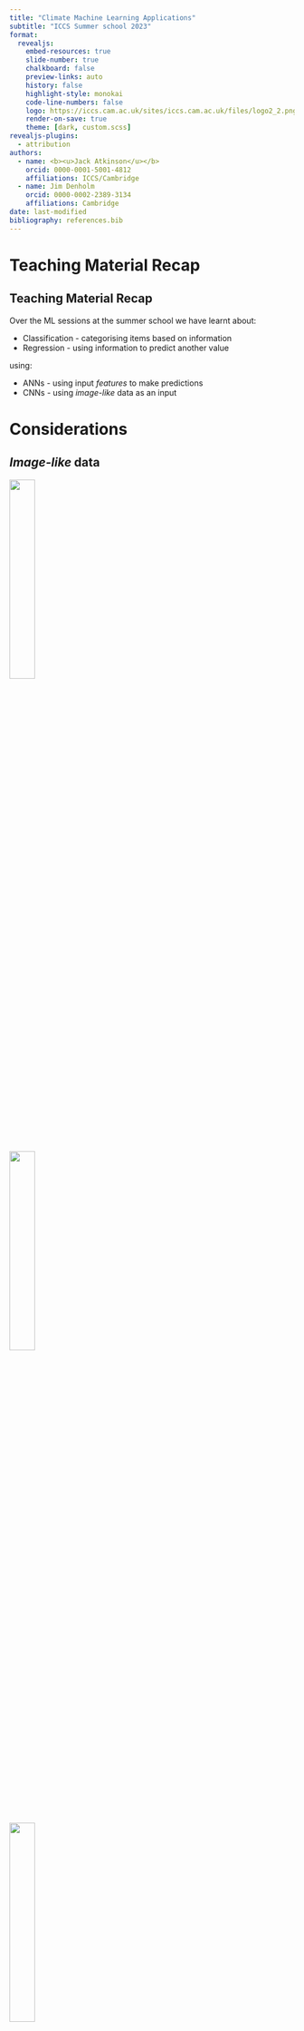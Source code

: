 ```yaml
---
title: "Climate Machine Learning Applications"
subtitle: "ICCS Summer school 2023"
format:
  revealjs:
    embed-resources: true
    slide-number: true
    chalkboard: false
    preview-links: auto
    history: false
    highlight-style: monokai
    code-line-numbers: false
    logo: https://iccs.cam.ac.uk/sites/iccs.cam.ac.uk/files/logo2_2.png
    render-on-save: true
    theme: [dark, custom.scss]
revealjs-plugins:
  - attribution
authors:
  - name: <b><u>Jack Atkinson</u></b>
    orcid: 0000-0001-5001-4812
    affiliations: ICCS/Cambridge
  - name: Jim Denholm
    orcid: 0000-0002-2389-3134
    affiliations: Cambridge
date: last-modified
bibliography: references.bib
---
```



# Teaching Material Recap

## Teaching Material Recap {.smaller}

Over the ML sessions at the summer school we have learnt about:

- Classification - categorising items based on information
- Regression - using information to predict another value

using:

- ANNs - using input _features_ to make predictions
- CNNs - using _image-like_ data as an input


# Considerations

## _Image-like_ data

![](https://colah.github.io/posts/2014-10-Visualizing-MNIST/img/mnist_pca/MNIST-p1815-1.png){.absolute width=30% top=20% left=35%}

::: {.fragment}
![](https://colah.github.io/posts/2014-10-Visualizing-MNIST/img/mnist_pca/MNIST-PCA1.png){.absolute width=30% top=20% left=35%}
:::

::: {.fragment}
![](https://colah.github.io/posts/2014-10-Visualizing-MNIST/img/mnist_pca/MNIST-PCA1-4.png){.absolute width=30% top=20% left=35%}
:::

::: {.fragment}
![](https://www.mdpi.com/atmosphere/atmosphere-08-00024/article_deploy/html/images/atmosphere-08-00024-g005.png){.absolute width=70% top=15% left=15%}
:::

::: {.attribution}
Gravity waves image from @sheridan2017mountain.  
MNIST Images from [colah](https://colah.github.io/posts/2014-10-Visualizing-MNIST/)
:::

::: aside
NB: [colah provides an excellent article](https://colah.github.io/posts/2014-10-Visualizing-MNIST/) trying to understand MNIST NNs.
:::


# Potential Applications

## Applications in geosciences: {.smaller}

See review of @kashinath2021physics

:::: {.columns}
::: {.column width="50%"}

- Emulation of existing parameterisations  
  [@espinosa2022machine]  
  <br>
- Data-driven paramterisations  
  [@yuval2020stable; @giglio2018estimating]  
  <br>
- Downscaling/Upsampling  
  [@harris2022generative]
  <br>
:::

::: {.column width="50%"}
- Time series forecasting  
  [@shao2021deep]  
  <br>
- Equation discovery  
  [@zanna2020data; @ma2021data]  
  <br>  
- Complete forecasting  
  [@rasp2020weatherbench; @pathak2022fourcastnet; @bi2022pangu]  
  <br>

:::
::::


## Climate Modelling

Climate models are large, complex, many-part systems.
<br>

![]( Climate_Models.svg )


## Paramterisations {.smaller}

- Parameterisations are typically expensive
  - Microphysics and Radiation are top offenders
- Replace parameterisations with NNs
  - emulation of existing parameterisation  
    e.g. @espinosa2022machine
  - data-driven parameterisations
    - capture missing physics?
  - train with a high-resolution model  
    access the benefits of subgrid model without the cost(?)

::: {.notes}
- data-driven may suffer from a lack of data for training?
:::


## Machine Learning {.smaller auto-animate=true}

We typically think of Deep Learning as an end-to-end process;  
a black box with an input and an output.

![]( https://3b1b-posts.us-east-1.linodeobjects.com//images/topics/neural-networks.jpg ){style="border-radius: 50%;" .absolute top=35% left=30% width=40% height=40%}

![]( https://archives.bulbagarden.net/media/upload/e/e1/025Pikachu_OS_anime_4.png ){.absolute top=37.5% left=5.5% width=25%}
[Who's that Pokémon?]{.absolute top=32.5% left=4% width=25% style="text-align:center;"}

[$$\begin{bmatrix}\vdots\\a_{23}\\a_{24}\\a_{25}\\a_{26}\\a_{27}\\\vdots\\\end{bmatrix}=\begin{bmatrix}\vdots\\0\\0\\1\\0\\0\\\vdots\\\end{bmatrix}$$]{.absolute top=30% right=8.5% width=25%}
[It's Pikachu!]{.absolute top=27.5% right=8.5% width=25% style="text-align:center;"}

::: {.attribution}
Neural Net by [3Blue1Brown]( https://www.3blue1brown.com/topics/neural-networks ) under [*fair dealing*](https://www.gov.uk/guidance/exceptions-to-copyright).  
Pikachu &#169; *The Pokemon Company*, used under [*fair dealing*]( https://www.gov.uk/guidance/exceptions-to-copyright ).
:::


## Machine Learning in Science  {.smaller auto-animate=true}

![]( Climate_Models.svg )

![]( https://3b1b-posts.us-east-1.linodeobjects.com//images/topics/neural-networks.jpg ){style="border-radius: 50%;" .absolute bottom=5% left=56% width=25% height=25%}

::: {.attribution}
Neural Net by [3Blue1Brown]( https://www.3blue1brown.com/topics/neural-networks ) under [*fair dealing*](https://www.gov.uk/guidance/exceptions-to-copyright).  
Pikachu &#169; *The Pokemon Company*, used under [*fair dealing*]( https://www.gov.uk/guidance/exceptions-to-copyright ).
:::


## Replacing physics-based components {.smaller}

2 approaches: 

* emulation, or
* data-driven.

Additional challenges:

* Physical compatibility
  * Physics-based models have conservation laws  
    Required for accuracy and stability
* Language interoperation

![]( https://iccs.cam.ac.uk/sites/iccs.cam.ac.uk/files/logo2_2.png ){.absolute top=30% right=7% style="width: 15%; aspect-ratio: 1 / 1; object-fit: cover; object-position: 0 0;"}

![]( https://raw.githubusercontent.com/DataWaveProject/DataWaveProject.github.io/master/static/images/logo/logo_square.png ){.absolute width=15% top=50% right=15%}

![]( https://raw.githubusercontent.com/m2lines/m2lines.github.io/master/static/images/newlogo.png ){.absolute width=15% top=50% right=0%}


## Downscaling {.smaller}

- Can we get information for _'free'_?
- Train to predict _'image'_ from coarsened version.
  - Topography?

![](https://www.earthdatascience.org/images/earth-analytics/climate-data/downscale-climate-data-met.jpg)

::: {.attribution}
Image by [Earth Lab](https://www.earthdatascience.org/courses/use-data-open-source-python/hierarchical-data-formats-hdf/intro-to-MACAv2-cmip5-data/)
:::


## Forecasting {.smaller}

- Time-series
  - popular use
  - Recurrent Neural Nets
- Complete weather
  - FourCastNet, Pangu-Weather, GraphCast

![](https://media.springernature.com/full/springer-static/image/art%3A10.1038%2Fs41586-023-06185-3/MediaObjects/41586_2023_6185_Fig2_HTML.png?as=webp){.absolute bottom=0% left=0% width=48%}

![](https://raw.githubusercontent.com/NVlabs/FourCastNet/master/assets/FourCastNet.gif){.absolute top=20% right=0% width=40%}

::: {.attribution}
Line plot image from @bi2023accurate  
Global image from NVIDIA FourCastNet
:::

::: {.notes}
Speaker notes go here.
:::

# Challenges

## Training data - considerations {.smaller}

How should we prepare our training data?

- Cyclic data?
  - e.g. diurnal, annual, other
  - use time as an input
  - use a \[daily\] average


## Training data - implications {.smaller}

- A NN only knows as much as its training data.
- How do you predict the 1/100 event? 1/1000 event?
- How do you train for a changing climate?
  - And tipping points?

![](https://cdn.vox-cdn.com/uploads/chorus_asset/file/6465873/spiral.gif){.absolute top=20% right=0% width=40%}

::: {.attribution}
Image by NASA
:::


## Structure/Physics-informed approach {.smaller}

There is a wide variety of ways to structure a Neural Net.

What is the most appropriate for our application.

What are potentiall pitfalls - don't go in blind with an ML hammer!

Case study of @ukkonen2022exploring for emulating radiative transfer:

- Recurrent Neural Network reflects physical propogation,
- and prevents spurious correlations.


## Physical Compatibility {.smaller}

Many ML applications in climate science are more complex than other _classical_ applications.

- our ML useage is often not end-to-end
- A stable/accurate offline model will not neccessarily be stable online [@furner2023iterative].

Your NN is perfectly happy to have 'negative rain'.

  - Even with heavy penalties
  - This is not a new problem in numerical parameterisations.
  - How is it best to enforce physical constraints in NNs.


## Redeployability {.smaller}

How easy is it to redeploy a ML model? - exactly _what_ has it learned?

- Locked to a geographical location?
- Locked to numerical model?
  - Locked to a specific grid!?
- How do we handle inputs from different models?


## Interfacing {.smaller}

Replacing physics-based components of larger models (emulation or data-driven) requires care.

- Language interoperation
- Physical compatibility

![]( https://upload.wikimedia.org/wikipedia/commons/5/55/Mathematical_Bridge_tangents.jpg ){style="border-radius: 50%;" .absolute top=40% left=30% width=40%}

::: {.attribution}
[Mathematical Bridge](https://en.wikipedia.org/wiki/Mathematical_Bridge)
by [cmglee](https://commons.wikimedia.org/wiki/User:Cmglee)
used under [CC BY-SA 3.0](https://creativecommons.org/licenses/by-sa/3.0/deed.en)
:::



[comment: short python logo]: ![](https://s3.dualstack.us-east-2.amazonaws.com/pythondotorg-assets/media/community/logos/python-logo-only.png){.absolute top=0 left=0 width="50"}

![](https://www.python.org/static/community_logos/python-logo-generic.svg){.absolute top=50% left=0 width=30%}

![](https://raw.githubusercontent.com/pytorch/pytorch/main/docs/source/_static/img/pytorch-logo-dark.png){style="background-image: radial-gradient(gray 40%, black);" .absolute top=65% left=5% width=20%}

![]( https://upload.wikimedia.org/wikipedia/commons/1/11/TensorFlowLogo.svg ){.absolute top=75% left=7.5% width=15%}





![]( https://raw.githubusercontent.com/fortran-lang/assets/main/fortran-logo.svg ){.absolute top=50% right=10% width=10%}


![](https://www.metoffice.gov.uk/binaries/content/gallery/metofficegovuk/images/about-us/website/mo_master_for_dark_backg_rbg.png){.absolute top=65% right=0% height=10%}

![](https://climate.copernicus.eu/sites/default/files/custom-uploads/branding/ECMWF_Master_Logo_RGB_nostrap.png){.absolute top=74.5% left=70% height=5%}

![](https://pbs.twimg.com/profile_images/1321471419558121472/T4a-ll9Z_400x400.jpg){style="border-radius: 20%;" .absolute bottom=4.5% right=0 width=10%}

![](https://www2.mmm.ucar.edu/wrf/users/images/wrf_logo.jpg){.absolute bottom=4.5% right=12.75% width=7%}

![](https://avatars.githubusercontent.com/u/33552285?s=200&v=4){.absolute bottom=4.5% left=70% width=7%}



::: {.notes}
Emulation and data-driven is a focus of several of out projects.

Models typically in Fortran
ML typically in Python
Challenge of interoperation
:::



## Interfacing - Possible solutions {.smaller}

Ideally need to:

- Not generate excess additional work for user
  - Not require excess knowledge of computing
  - Minimal learning curve
- Not add excess dependencies
- Be easy to maintain
- Maximise performance

::: {.notes}
1. No re-writing net after you have already done and trained
2. For scientists doing science, not compsci
3. Run on HPC environments so minimal additional 
4. Easily keep up to date
5. Simple to learn and deploy
6. Needs to be as efficient as possible
:::

## Interfacing - Possible solutions {.smaller}

- Implement a NN in Fortran
- Forpy/CFFI
- SmartSim/Pipes
- Fortran-Keras Bridge

::: {.notes}
:::

## Interfacing - Our Solution {.smaller}


![](https://raw.githubusercontent.com/fortran-lang/assets/main/fortran-logo.svg){.absolute top=10% right=12.5% width=15%}


![](https://www.freepngimg.com/thumb/youtube/77810-arrows-marketing-youtube-arrow-red-free-transparent-image-hq.png){.absolute top=20% right=30% width="35%" height="20%"}

![](https://s3.dualstack.us-east-2.amazonaws.com/pythondotorg-assets/media/community/logos/python-logo-only.png){.absolute top=40% left=30% height="20%"}

![](https://www.freepngimg.com/thumb/youtube/77810-arrows-marketing-youtube-arrow-red-free-transparent-image-hq.png){style="transform: rotate(270deg);" .absolute top=70% left=30% width="18%" height="10%"}

![](https://www.pngall.com/wp-content/uploads/5/Open-Box-PNG-Clipart.png){.absolute top=18% left=0% height="22%"}

![](https://www.freepngimg.com/thumb/youtube/77810-arrows-marketing-youtube-arrow-red-free-transparent-image-hq.png){style="transform: rotate(270deg);" .absolute top=33% left=14% width="10%" height="25%"}

:::{style="text-align: center; color: black;" .absolute top="27%" left="6.5%"}
Python  
env
:::

:::{style="text-align: center;" .absolute top="44%" left="44%"}
Python  
runtime
:::


![](https://raw.githubusercontent.com/pytorch/pytorch/main/docs/source/_static/img/pytorch-logo-dark.png){style="background-image: radial-gradient(gray 40%, black);" .absolute bottom=12.5% right=22% height=10%}

![](https://upload.wikimedia.org/wikipedia/commons/thumb/1/11/TensorFlowLogo.svg/696px-TensorFlowLogo.svg.png?20180105010857){.absolute bottom=10% left=82% height=15%}



::: {.fragment .fade-in}
![](https://www.freepngimg.com/thumb/youtube/77810-arrows-marketing-youtube-arrow-red-free-transparent-image-hq.png){style="transform: scaleY(-1) rotate(130deg); filter:hue-rotate(215deg);" .absolute top=37% left=78% width="35%" height="20%"}
:::



::: {.fragment .fade-in}
![](https://imgs.xkcd.com/comics/python_environment_2x.png){style="background-image: radial-gradient(gray 40%, black);" .absolute bottom=8% left=0% height=80%}

::: {.attribution}
[xkcd #1987](https://xkcd.com/1987/)
by Randall Munroe,
used under [CC BY-NC 2.5](https://creativecommons.org/licenses/by-nc/2.5/)
:::

:::

## Interfacing - Our Solution {.smaller}

Ftorch and TF-lib

- <span style="color:red;">Use Fortran's intrinsic C-bindings to access the C/C++ APIs provided by ML frameworks</span>
- Performance
- Ease of use
- Use frameworks' implementations directly

::: {.notes}
**MOTIVATION**
Driven by disadvantages of the above.
Make it **quick** and **easy** for researchers to **correctly** deploy their models.

- intrinsic => readily available
- highly functional

:::

## Interfacing - Our Solution {.smaller}

Ftorch and TF-lib

- Use Fortran's intrinsic C-bindings to access the C/C++ APIs provided by ML frameworks
- <span style="color:red;">Performance</span>
  - avoids python runtime
  - no-copy transfer (shared memory)
- Ease of use
- Use frameworks' implementations directly

::: {.notes}
Copying is one of the most expensive operations you can do. Avoid this!
:::

## Interfacing - Our Solution {.smaller}

Ftorch and TF-lib

- Use Fortran's intrinsic C-bindings to access the C/C++ APIs provided by ML frameworks
- Performance
- <span style="color:red;">Ease of use</span>
  - pleasant API (see next slides)
  - utilities for generating TorchScript/TF module provided
  - examples provided
- Use frameworks' implementations directly

::: {.notes}

:::

## Interfacing - Our Solution {.smaller}

Ftorch and TF-lib

- Use Fortran's intrinsic C-bindings to access the C/C++ APIs provided by ML frameworks
- Performance
- Ease of use
- <span style="color:red;">Use frameworks' implementations directly</span>
  - feature support
  - future support
  - direct translation of python models ^[Caveats exist if using exotic non-Torch features.]

::: {.notes}
- NB Currently inference only - build and train in python
:::

## Code Example - PyTorch

- Take model file
- Save as torchscript

```.python
import torch
import my_ml_model

trained_model = my_ml_model.initialize()
scripted_model = torch.jit.script(model)
scripted_model.save("my_torchscript_model.pt")
```

## Code Example - PyTorch

Neccessary imports:

```.fortranfree
use, intrinsic :: iso_c_binding, only: c_int64_t, c_float, c_char, &
                                       c_null_char, c_ptr, c_loc
use ftorch
```

Loading a pytorch model:

```.fortranfree
model = torch_module_load('/path/to/saved/model.pt'//c_null_char)
```

## Code Example - PyTorch

Tensor creation from Fortran arrays:

```.fortranfree
! Fortran variables
real, dimension(:,:), target  :: SST, model_output
! C/Torch variables
integer(c_int), parameter :: dims_T = 2
integer(c_int64_t) :: shape_T(dims_T)
integer(c_int), parameter :: n_inputs = 1
type(torch_tensor), dimension(n_inputs), target :: model_inputs
type(torch_tensor) :: model_output_T

shape_T = shape(SST)

model_inputs(1) = torch_tensor_from_blob(c_loc(SST), dims_T, shape_T &
                                         torch_kFloat64, torch_kCPU)

model_output = torch_tensor_from_blob(c_loc(output), dims_T, shape_T, &
                                      torch_kFloat64, torch_kCPU)
```

## Code Example - PyTorch

Running the model

```.fortranfree
call torch_module_forward(model, model_inputs, n_inputs, model_output_T)
```

Cleaning up:

```.fortranfree
call torch_tensor_delete(model_inputs(1))
call torch_module_delete(model)
```

::: {.notes}

We recommend PT
TF has a weakness that prior knowledge of model structure is required.

:::



# Further information


## References {.smaller}

::: {#refs}
:::


## Slides

These slides can be viewed at:  
[https://cambridge-iccs.github.io/practical-ml-with-pytorch](https://cambridge-iccs.github.io/practical-ml-with-pytorch)  

The html and source can be found [on GitHub](https://github.com/Cambridge-ICCS/practical-ml-with-pytorch).


## Contact {.smaller}

For more information we can be reached at:

:::: {.columns}

::: {.column width="50%"}

{{< fa pencil >}} \ Jack Atkinson

{{< fa solid person-digging >}} \ [ICCS/UoCambridge](https://iccs.cam.ac.uk/about-us/our-team)

{{< fa solid globe >}} \ [jackatkinson.net](https://jackatkinson.net)

{{< fa solid envelope >}} \ [jwa34[AT]cam.ac.uk](mailto:jwa34@cam.ac.uk)

{{< fa brands github >}} \ [jatkinson1000](https://github.com/jatkinson1000)

{{< fa brands mastodon >}} \ [\@jatkinson1000\@fosstodon.org](https://fosstodon.org/@jatkinson1000)

:::

::: {.column width="50%"}

{{< fa pencil >}} \ Jim Denholm

{{< fa solid person-digging >}} \ UoCambridge

{{< fa solid globe >}} \ [linkedin](https://uk.linkedin.com/in/jim-denholm-13043b189)

{{< fa solid envelope >}} \ [jd949[AT]cam.ac.uk](mailto:jd949@cam.ac.uk)

{{< fa brands github >}} \ [jdenholm](https://github.com/jdenholm)

:::
::::

You can also contact the ICCS, [make a resource allocation request](https://iccs.cam.ac.uk/resources-vesri-members/resource-allocation-process), or visit us at the [Summer School RSE Helpdesk](https://docs.google.com/spreadsheets/d/1WKZxp3nqpXrIRMRkfFzc71sos-UD-Uy1zeab0c1p7Xc/edit#gid=0).
